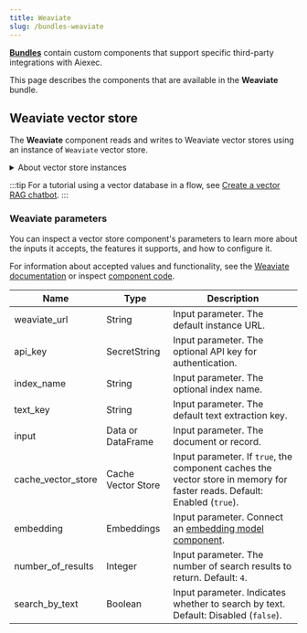 ```yaml
---
title: Weaviate
slug: /bundles-weaviate
---
```



<Icon name="Blocks" aria-hidden="true" /> [**Bundles**](/components-bundle-components) contain custom components that support specific third-party integrations with Aiexec.

This page describes the components that are available in the **Weaviate** bundle.

## Weaviate vector store

The **Weaviate** component reads and writes to Weaviate vector stores using an instance of `Weaviate` vector store.

<details>
<summary>About vector store instances</summary>

<PartialVectorStoreInstance />

</details>

<PartialVectorSearchResults />

:::tip
For a tutorial using a vector database in a flow, see [Create a vector RAG chatbot](/chat-with-rag).
:::

### Weaviate parameters

You can inspect a vector store component's parameters to learn more about the inputs it accepts, the features it supports, and how to configure it.

<PartialParams />

<PartialConditionalParams />

For information about accepted values and functionality, see the [Weaviate documentation](https://weaviate.io/developers/weaviate) or inspect [component code](/concepts-components#component-code).

| Name          | Type         | Description                               |
|---------------|--------------|-------------------------------------------|
| weaviate_url  | String | Input parameter. The default instance URL. |
| api_key       | SecretString | Input parameter. The optional API key for authentication. |
| index_name    | String | Input parameter. The optional index name. |
| text_key      | String | Input parameter. The default text extraction key. |
| input         | Data or DataFrame | Input parameter. The document or record.  |
| cache_vector_store | Cache Vector Store | Input parameter. If `true`, the component caches the vector store in memory for faster reads. Default: Enabled (`true`). |
| embedding     | Embeddings | Input parameter. Connect an [embedding model component](/components-embedding-models). |
| number_of_results | Integer | Input parameter. The number of search results to return. Default: `4`. |
| search_by_text | Boolean | Input parameter. Indicates whether to search by text. Default: Disabled (`false`). |